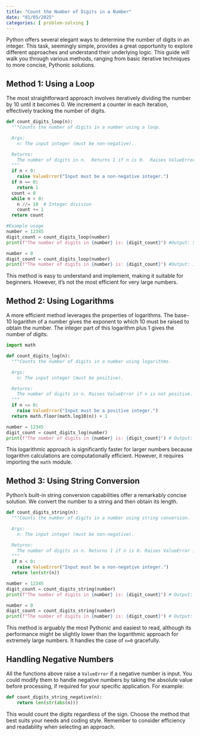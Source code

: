 ```yaml
---
title: "Count the Number of Digits in a Number"
date: "01/05/2025"
categories: [ problem-solving ]
---
```



Python offers several elegant ways to determine the number of digits in an integer. This task, seemingly simple, provides a great opportunity to explore different approaches and understand their underlying logic.  This guide will walk you through various methods, ranging from basic iterative techniques to more concise, Pythonic solutions.

## Method 1: Using a Loop

The most straightforward approach involves iteratively dividing the number by 10 until it becomes 0.  We increment a counter in each iteration, effectively tracking the number of digits.

```python
def count_digits_loop(n):
  """Counts the number of digits in a number using a loop.

  Args:
    n: The input integer (must be non-negative).

  Returns:
    The number of digits in n.  Returns 1 if n is 0.  Raises ValueError if n is negative.
  """
  if n < 0:
    raise ValueError("Input must be a non-negative integer.")
  if n == 0:
    return 1
  count = 0
  while n > 0:
    n //= 10  # Integer division
    count += 1
  return count

#Example usage
number = 12345
digit_count = count_digits_loop(number)
print(f"The number of digits in {number} is: {digit_count}") #Output: 5

number = 0
digit_count = count_digits_loop(number)
print(f"The number of digits in {number} is: {digit_count}") #Output: 1

```

This method is easy to understand and implement, making it suitable for beginners. However, it's not the most efficient for very large numbers.


## Method 2: Using Logarithms

A more efficient method leverages the properties of logarithms. The base-10 logarithm of a number gives the exponent to which 10 must be raised to obtain the number. The integer part of this logarithm plus 1 gives the number of digits.

```python
import math

def count_digits_log(n):
  """Counts the number of digits in a number using logarithms.

  Args:
    n: The input integer (must be positive).

  Returns:
    The number of digits in n. Raises ValueError if n is not positive.
  """
  if n <= 0:
    raise ValueError("Input must be a positive integer.")
  return math.floor(math.log10(n)) + 1

number = 12345
digit_count = count_digits_log(number)
print(f"The number of digits in {number} is: {digit_count}") # Output: 5

```

This logarithmic approach is significantly faster for larger numbers because logarithm calculations are computationally efficient.  However, it requires importing the `math` module.


## Method 3: Using String Conversion

Python's built-in string conversion capabilities offer a remarkably concise solution. We convert the number to a string and then obtain its length.

```python
def count_digits_string(n):
  """Counts the number of digits in a number using string conversion.

  Args:
    n: The input integer (must be non-negative).

  Returns:
    The number of digits in n. Returns 1 if n is 0. Raises ValueError if n is negative.
  """
  if n < 0:
    raise ValueError("Input must be a non-negative integer.")
  return len(str(n))

number = 12345
digit_count = count_digits_string(number)
print(f"The number of digits in {number} is: {digit_count}") # Output: 5

number = 0
digit_count = count_digits_string(number)
print(f"The number of digits in {number} is: {digit_count}") # Output: 1
```

This method is arguably the most Pythonic and easiest to read, although its performance might be slightly lower than the logarithmic approach for extremely large numbers.  It handles the case of `n=0` gracefully.


## Handling Negative Numbers

All the functions above raise a `ValueError` if a negative number is input.  You could modify them to handle negative numbers by taking the absolute value before processing, if required for your specific application.  For example:


```python
def count_digits_string_negative(n):
    return len(str(abs(n)))
```

This would count the digits regardless of the sign.  Choose the method that best suits your needs and coding style. Remember to consider efficiency and readability when selecting an approach.

